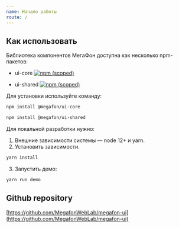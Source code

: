 ```yaml
---
name: Начало работы
route: /
---
```


## Как использовать

Библиотека компонентов МегаФон доступна как несколько npm-пакетов:
- ui-core
[![npm (scoped)](https://img.shields.io/npm/v/@megafon/ui-core.svg)](https://www.npmjs.com/package/@megafon/ui-core)

- ui-shared
[![npm (scoped)](https://img.shields.io/npm/v/@megafon/ui-shared.svg)](https://www.npmjs.com/package/@megafon/ui-shared)

Для установки используйте команду:
```bash
npm install @megafon/ui-core
```
```bash
npm install @megafon/ui-shared
```

Для локальной разработки нужно:

1. Внешние зависимости системы — node 12+ и yarn.
2. Установить зависимости.
```bash
yarn install
```
3. Запустить демо:
```bash
yarn run demo
```

## Github repository

[https://github.com/MegafonWebLab/megafon-ui](https://github.com/MegafonWebLab/megafon-ui)
